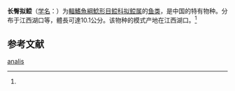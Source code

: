 {{Speciesbox
| name = 长臀拟鲿
| status = NE
| status_system = IUCN3.1
| image = 
| genus = Pseudobagrus
| species = analis
| authority = (Nichols, 1930)<ref name='id6607'>{{cite web| url =http://www.bioinfo.cn/db05/BjdwSpecies.php?action=view&id=6607| title =长臀拟鲿| work =《中国动物物种编目数据库》| publisher =中国科学院微生物研究所| author =中国科学院动物研究所| accessdate =2009-04-11| deadurl =yes| archiveurl =https://web.archive.org/web/20160305023902/http://www.bioinfo.cn/db05/BjdwSpecies.php?action=view&id=6607| archivedate =2016-03-05}}</ref>
| synonyms = *''Leiocassis analis '',Nichols, 1930 
}}

'''长臀拟鲿'''（[[学名|学名]]：{{lang|la|''Pseudobagrus analis''}}）为[[輻鰭魚綱|輻鰭魚綱]][[鯰形目|鯰形目]][[鲿科|鲿科]][[拟鲿属|拟鲿属]]的[[鱼类|鱼类]]，是中国的特有物种。分布于江西湖口等，體長可達10.1公分。该物种的模式产地在江西湖口。<ref name='id6607'/>

== 参考文献 ==
{{reflist}}

{{Wikispecies|Pseudobagrus analis}}
{{Taxonbar|from=Q2917915}}

[[Category:拟鲿属|analis]]


{{鯰形目小作品}}